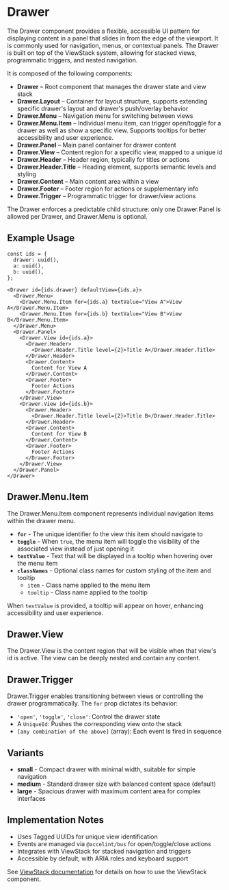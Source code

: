 

<Meta of={DrawerStories}/>

# Drawer

The Drawer component provides a flexible, accessible UI pattern for displaying content in a panel that slides in from the edge of the viewport. It is commonly used for navigation, menus, or contextual panels. The Drawer is built on top of the ViewStack system, allowing for stacked views, programmatic triggers, and nested navigation.

It is composed of the following components:

- **Drawer** – Root component that manages the drawer state and view stack
- **Drawer.Layout** – Container for layout structure, supports extending specific drawer's layout and drawer's push/overlay behavior
- **Drawer.Menu** – Navigation menu for switching between views
- **Drawer.Menu.Item** – Individual menu item, can trigger open/toggle for a drawer as well as show a specific view. Supports tooltips for better accessibility and user experience.
- **Drawer.Panel** – Main panel container for drawer content
- **Drawer.View** – Content region for a specific view, mapped to a unique id
- **Drawer.Header** – Header region, typically for titles or actions
- **Drawer.Header.Title** – Heading element, supports semantic levels and styling
- **Drawer.Content** – Main content area within a view
- **Drawer.Footer** – Footer region for actions or supplementary info
- **Drawer.Trigger** – Programmatic trigger for drawer/view actions

The Drawer enforces a predictable child structure: only one Drawer.Panel is allowed per Drawer, and Drawer.Menu is optional.

## Example Usage

```
const ids = {
  drawer: uuid(),
  a: uuid(),
  b: uuid(),
};

<Drawer id={ids.drawer} defaultView={ids.a}>
  <Drawer.Menu>
    <Drawer.Menu.Item for={ids.a} textValue="View A">View A</Drawer.Menu.Item>
    <Drawer.Menu.Item for={ids.b} textValue="View B">View B</Drawer.Menu.Item>
  </Drawer.Menu>
  <Drawer.Panel>
    <Drawer.View id={ids.a}>
      <Drawer.Header>
        <Drawer.Header.Title level={2}>Title A</Drawer.Header.Title>
      </Drawer.Header>
      <Drawer.Content>
        Content for View A
      </Drawer.Content>
      <Drawer.Footer>
        Footer Actions
      </Drawer.Footer>
    </Drawer.View>
    <Drawer.View id={ids.b}>
      <Drawer.Header>
        <Drawer.Header.Title level={2}>Title B</Drawer.Header.Title>
      </Drawer.Header>
      <Drawer.Content>
        Content for View B
      </Drawer.Content>
      <Drawer.Footer>
        Footer Actions
      </Drawer.Footer>
    </Drawer.View>
  </Drawer.Panel>
</Drawer>
```

<Canvas of={DrawerStories.StaticHeaderFooter} />

## Drawer.Menu.Item

The Drawer.Menu.Item component represents individual navigation items within the drawer menu.

- **`for`** - The unique identifier fo the view this item should navigate to
- **`toggle`** - When `true`, the menu item will toggle the visibility of the associated view instead of just opening it
- **`textValue`** - Text that will be displayed in a tooltip when hovering over the menu item
- **`classNames`** - Optional class names for custom styling of the item and tooltip
  - `item` - Class name applied to the menu item
  - `tooltip` - Class name applied to the tooltip

When `textValue` is provided, a tooltip will appear on hover, enhancing accessibility and user experience.

## Drawer.View

The Drawer.View is the content region that will be visible when that view's id is active. The view can be deeply nested and contain any content.

## Drawer.Trigger

Drawer.Trigger enables transitioning between views or controlling the drawer programmatically. The `for` prop dictates its behavior:

- `'open'`, `'toggle'`, `'close'`: Control the drawer state
- A `UniqueId`: Pushes the corresponding view onto the stack
- `[any combination of the above]` (array): Each event is fired in sequence

## Variants

* **small** - Compact drawer with minimal width, suitable for simple navigation
* **medium** - Standard drawer size with balanced content space (default)
* **large** - Spacious drawer with maximum content area for complex interfaces

## Implementation Notes

- Uses Tagged UUIDs for unique view identification
- Events are managed via `@accelint/bus` for open/toggle/close actions
- Integrates with ViewStack for stacked navigation and triggers
- Accessible by default, with ARIA roles and keyboard support

See [ViewStack documentation](?path=/docs/components-viewstack--playground) for details on how to use the ViewStack component.
